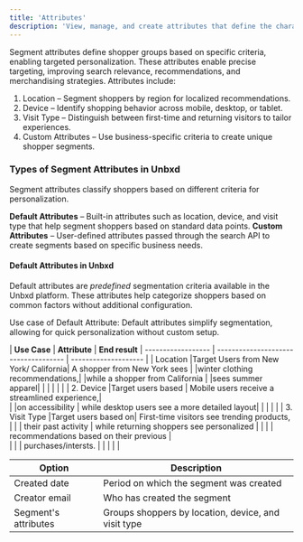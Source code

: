 ```yaml
---
title: 'Attributes'
description: 'View, manage, and create attributes that define the characteristics of your user.'
---
```

Segment attributes define shopper groups based on specific criteria, enabling targeted personalization. These attributes enable precise targeting, improving search relevance, recommendations, and merchandising strategies.
Attributes include:

1. Location – Segment shoppers by region for localized recommendations.
2. Device – Identify shopping behavior across mobile, desktop, or tablet.
3. Visit Type – Distinguish between first-time and returning visitors to tailor experiences.
4. Custom Attributes – Use business-specific criteria to create unique shopper segments.

### Types of Segment Attributes in Unbxd
Segment attributes classify shoppers based on different criteria for personalization.

**Default Attributes** – Built-in attributes such as location, device, and visit type that help segment shoppers based on standard data points.
**Custom Attributes** – User-defined attributes passed through the search API to create segments based on specific business needs.

#### Default Attributes in Unbxd
Default attributes are _predefined_ segmentation criteria available in the Unbxd platform. These attributes help categorize shoppers based on common factors without additional configuration.

Use case of Default Attribute:
Default attributes simplify segmentation, allowing for quick personalization without custom setup.

| **Use Case**       | **Attribute**                        | **End result**                   | ------------------ | ------------------------------------ | --------------------           |
|   Location         |Target Users from New York/ California|  A shopper from New York sees  |                                                             |winter clothing recommendations,|                                                             |while a shopper from California |                                                             |sees summer apparel|            | 
|                      |                     |                                               |
|  2. Device         |Target users based   | Mobile users receive a streamlined experience,|   
|                     |on accessibility     | while desktop users see a more detailed layout|
|                    |                     |                                               |
|  3. Visit Type     |Target users based on| First-time visitors see trending products,    |
|                    | their past activity | while returning shoppers see personalized     |
|                    |                     | recommendations based on their previous       |   
|                    |                     | purchases/intersts.                           |
|                    |                     |                                               |  



|      Option          |           Description                                |
| ---------------------| ------------------------------------------------     |
| Created date         | Period on which the segment was created              |
| Creator email        | Who has created the segment                          |
| Segment's attributes | Groups shoppers by location, device, and visit type  |